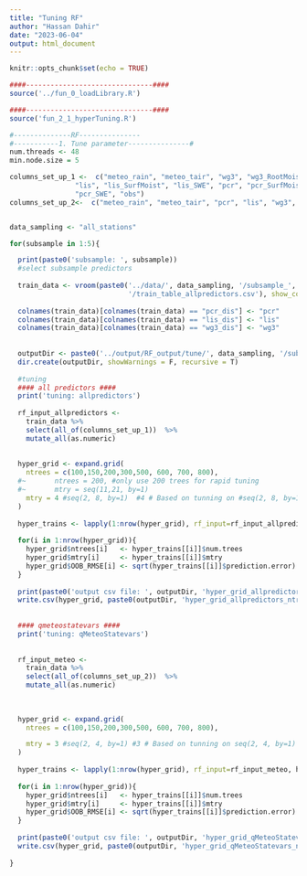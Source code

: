 ```yaml
---
title: "Tuning RF"
author: "Hassan Dahir"
date: "2023-06-04"
output: html_document
---
```


```r
knitr::opts_chunk$set(echo = TRUE)
```

```r
####-------------------------------####
source('../fun_0_loadLibrary.R')
```

```r
####-------------------------------####
source('fun_2_1_hyperTuning.R')
```



```r
#--------------RF---------------
#-----------1. Tune parameter---------------#
num.threads <- 48 
min.node.size = 5

columns_set_up_1 <-  c("meteo_rain", "meteo_tair", "wg3", "wg3_RootMoist", "wg3_SurfStor", "wg3_SWE",
                "lis", "lis_SurfMoist", "lis_SWE", "pcr", "pcr_SurfMoist", "pcr_SurfStor",
                "pcr_SWE", "obs")
columns_set_up_2<-  c("meteo_rain", "meteo_tair", "pcr", "lis", "wg3", "obs")


data_sampling <- "all_stations"

for(subsample in 1:5){

  print(paste0('subsample: ', subsample))
  #select subsample predictors
  
  train_data <- vroom(paste0('../data/', data_sampling, '/subsample_', subsample,
                             '/train_table_allpredictors.csv'), show_col_type=F)
  
  colnames(train_data)[colnames(train_data) == "pcr_dis"] <- "pcr"
  colnames(train_data)[colnames(train_data) == "lis_dis"] <- "lis"
  colnames(train_data)[colnames(train_data) == "wg3_dis"] <- "wg3"
  
  
  outputDir <- paste0('../output/RF_output/tune/', data_sampling, '/subsample_',subsample,'/')
  dir.create(outputDir, showWarnings = F, recursive = T)
  
  #tuning
  #### all predictors ####
  print('tuning: allpredictors')
  
  rf_input_allpredictors <- 
    train_data %>% 
    select(all_of(columns_set_up_1))  %>% 
    mutate_all(as.numeric)
    
  
  hyper_grid <- expand.grid(
    ntrees = c(100,150,200,300,500, 600, 700, 800), 
  #~       ntrees = 200, #only use 200 trees for rapid tuning
  #~       mtry = seq(11,21, by=1)
    mtry = 4 #seq(2, 8, by=1)  #4 # Based on tunning on #seq(2, 8, by=1) and ntrees = 200
  )
  
  hyper_trains <- lapply(1:nrow(hyper_grid), rf_input=rf_input_allpredictors, hyper_tuning)
  
  for(i in 1:nrow(hyper_grid)){
    hyper_grid$ntrees[i]   <- hyper_trains[[i]]$num.trees
    hyper_grid$mtry[i]     <- hyper_trains[[i]]$mtry
    hyper_grid$OOB_RMSE[i] <- sqrt(hyper_trains[[i]]$prediction.error)
  }
    
  print(paste0('output csv file: ', outputDir, 'hyper_grid_allpredictors_ntrees.csv'))
  write.csv(hyper_grid, paste0(outputDir, 'hyper_grid_allpredictors_ntrees.csv'), row.names = F)
  
  
  #### qmeteostatevars ####
  print('tuning: qMeteoStatevars')
  
  
  rf_input_meteo <- 
    train_data %>% 
    select(all_of(columns_set_up_2))  %>% 
    mutate_all(as.numeric)
    
    
  
  hyper_grid <- expand.grid(
    ntrees = c(100,150,200,300,500, 600, 700, 800), 

    mtry = 3 #seq(2, 4, by=1) #3 # Based on tunning on seq(2, 4, by=1) and ntrees = 200
  )
  
  hyper_trains <- lapply(1:nrow(hyper_grid), rf_input=rf_input_meteo, hyper_tuning)
  
  for(i in 1:nrow(hyper_grid)){
    hyper_grid$ntrees[i]   <- hyper_trains[[i]]$num.trees
    hyper_grid$mtry[i]     <- hyper_trains[[i]]$mtry
    hyper_grid$OOB_RMSE[i] <- sqrt(hyper_trains[[i]]$prediction.error)
  }
    
  print(paste0('output csv file: ', outputDir, 'hyper_grid_qMeteoStatevars_ntrees.csv'))
  write.csv(hyper_grid, paste0(outputDir, 'hyper_grid_qMeteoStatevars_ntrees.csv'), row.names = F) #_ntrees
    
}

```






